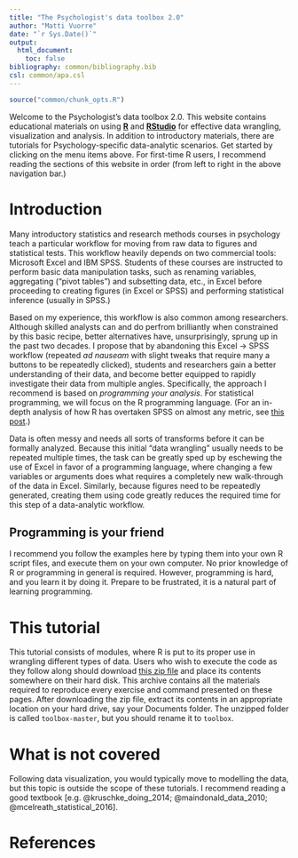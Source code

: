 ```yaml
---
title: "The Psychologist's data toolbox 2.0"
author: "Matti Vuorre"
date: "`r Sys.Date()`"
output:
  html_document:
    toc: false
bibliography: common/bibliography.bib
csl: common/apa.csl
---
```


```r
source("common/chunk_opts.R")
```

Welcome to the Psychologist's data toolbox 2.0. This website contains educational materials on using [__R__](https://www.r-project.org/) and [__RStudio__](https://www.rstudio.com/) for effective data wrangling, visualization and analysis. In addition to introductory materials, there are tutorials for Psychology-specific data-analytic scenarios. Get started by clicking on the menu items above. For first-time R users, I recommend reading the sections of this website in order (from left to right in the above navigation bar.) 

# Introduction

Many introductory statistics and research methods courses in psychology teach a particular workflow for moving from raw data to figures and statistical tests. This workflow heavily depends on two commercial tools: Microsoft Excel and IBM SPSS. Students of these courses are instructed to perform basic data manipulation tasks, such as renaming variables, aggregating ("pivot tables") and subsetting data, etc., in Excel before proceeding to creating figures (in Excel or SPSS) and performing statistical inference (usually in SPSS.)

Based on my experience, this workflow is also common among researchers. Although skilled analysts can and do perfrom brilliantly when constrained by this basic recipe, better alternatives have, unsurprisingly, sprung up in the past two decades. I propose that by abandoning this Excel -> SPSS workflow (repeated _ad nauseam_ with slight tweaks that require many a buttons to be repeatedly clicked), students and researchers gain a better understanding of their data, and become better equipped to rapidly investigate their data from multiple angles. Specifically, the approach I recommend is based on _programming your analysis_. For statistical programming, we will focus on the R programming language. (For an in-depth analysis of how R has overtaken SPSS on almost any metric, see [this post](http://r4stats.com/articles/popularity/).)

Data is often messy and needs all sorts of transforms before it can be formally analyzed. Because this initial "data wrangling" usually needs to be repeated multiple times, the task can be greatly sped up by eschewing the use of Excel in favor of a programming language, where changing a few variables or arguments does what requires a completely new walk-through of the data in Excel. Similarly, because figures need to be repeatedly generated, creating them using code greatly reduces the required time for this step of a data-analytic workflow.

## Programming is your friend

I recommend you follow the examples here by typing them into your own R script files, and execute them on your own computer. No prior knowledge of R or programming in general is required. However, programming is hard, and you learn it by doing it. Prepare to be frustrated, it is a natural part of learning programming.

# This tutorial

This tutorial consists of modules, where R is put to its proper use in wrangling different types of data. Users who wish to execute the code as they follow along should download [this zip file](https://github.com/mvuorre/toolbox/archive/master.zip) and place its contents somewhere on their hard disk. This archive contains all the materials required to reproduce every exercise and command presented on these pages. After downloading the zip file, extract its contents in an appropriate location on your hard drive, say your Documents folder. The unzipped folder is called `toolbox-master`, but you should rename it to `toolbox`. 

# What is not covered

Following data visualization, you would typically move to modelling the data, but this topic is outside the scope of these tutorials. I recommend reading a good textbook [e.g. @kruschke_doing_2014; @maindonald_data_2010; @mcelreath_statistical_2016]. 

# References
